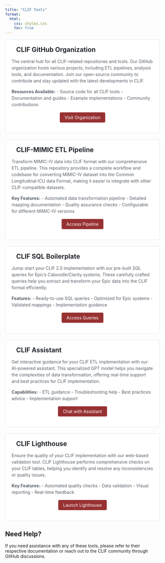 ```yaml
---
title: "CLIF Tools"
format:
  html:
    css: styles.css
    toc: true
---
```


<style>
.tool-card {
    background: #ffffff;
    border: 1px solid #e1e4e8;
    border-radius: 6px;
    padding: 20px;
    margin-bottom: 20px;
    transition: transform 0.2s ease, box-shadow 0.2s ease;
}

.tool-card:hover {
    transform: translateY(-2px);
    box-shadow: 0 4px 12px rgba(0, 0, 0, 0.1);
}

.tool-header {
    display: flex;
    align-items: center;
    margin-bottom: 15px;
}

.tool-icon {
    font-size: 24px;
    margin-right: 15px;
    color: #983232;
}

.tool-title {
    margin: 0;
    color: #24292e;
    font-size: 1.5em;
}

.tool-description {
    color: #586069;
    line-height: 1.5;
    margin-bottom: 15px;
}

.tool-link-container {
    text-align: center;
}

.tool-link {
    display: inline-block;
    padding: 8px 16px;
    background-color: #983232;
    color: white;
    text-decoration: none;
    border-radius: 4px;
    transition: background-color 0.2s ease;
}

.tool-link:hover {
    background-color: #722424;
    text-decoration: none;
    color: white;
}
</style>

<div class="tool-card">
<div class="tool-header">
<i class="tool-icon fab fa-github"></i>
<h3 class="tool-title">CLIF GitHub Organization</h3>
</div>
<div class="tool-description">
The central hub for all CLIF-related repositories and tools. Our GitHub organization hosts various projects, including ETL pipelines, analysis tools, and documentation. Join our open-source community to contribute and stay updated with the latest developments in CLIF.

**Resources Available:**
- Source code for all CLIF tools
- Documentation and guides
- Example implementations
- Community contributions
</div>
<div class="tool-link-container">
<a href="https://github.com/Common-Longitudinal-ICU-data-Format" class="tool-link" target="_blank">
<i class="fas fa-external-link-alt"></i> Visit Organization
</a>
</div>
</div>

<div class="tool-card">
<div class="tool-header">
<i class="tool-icon fas fa-database"></i>
<h3 class="tool-title">CLIF-MIMIC ETL Pipeline</h3>
</div>
<div class="tool-description">
Transform MIMIC-IV data into CLIF format with our comprehensive ETL pipeline. This repository provides a complete workflow and codebase for converting MIMIC-IV dataset into the Common Longitudinal ICU data Format, making it easier to integrate with other CLIF-compatible datasets.

**Key Features:**
- Automated data transformation pipeline
- Detailed mapping documentation
- Quality assurance checks
- Configurable for different MIMIC-IV versions
</div>
<div class="tool-link-container">
<a href="https://github.com/Common-Longitudinal-ICU-data-Format/CLIF-MIMIC" class="tool-link" target="_blank">
<i class="fas fa-external-link-alt"></i> Access Pipeline
</a>
</div>
</div>

<div class="tool-card">
<div class="tool-header">
<i class="tool-icon fas fa-code"></i>
<h3 class="tool-title">CLIF SQL Boilerplate</h3>
</div>
<div class="tool-description">
Jump-start your CLIF 2.0 implementation with our pre-built SQL queries for Epic's Caboodle/Clarity systems. These carefully crafted queries help you extract and transform your Epic data into the CLIF format efficiently.

**Features:**
- Ready-to-use SQL queries
- Optimized for Epic systems
- Validated mappings
- Implementation guidance
</div>
<div class="tool-link-container">
<a href="https://userweb.epic.com/Thread/136603/CLIF-A-Common-Longitudinal-ICU-data-Format-for-Federated-Cri/" class="tool-link" target="_blank">
<i class="fas fa-external-link-alt"></i> Access Queries
</a>
</div>
</div>

<div class="tool-card">
<div class="tool-header">
<i class="tool-icon fas fa-robot"></i>
<h3 class="tool-title">CLIF Assistant</h3>
</div>
<div class="tool-description">
Get interactive guidance for your CLIF ETL implementation with our AI-powered assistant. This specialized GPT model helps you navigate the complexities of data transformation, offering real-time support and best practices for CLIF implementation.

**Capabilities:**
- ETL guidance
- Troubleshooting help
- Best practices advice
- Implementation support
</div>
<div class="tool-link-container">
<a href="https://chatgpt.com/g/g-h1nk6d3eR-clif-assistant" class="tool-link" target="_blank">
<i class="fas fa-external-link-alt"></i> Chat with Assistant
</a>
</div>
</div>

<div class="tool-card">
<div class="tool-header">
<i class="tool-icon fas fa-lighthouse"></i>
<h3 class="tool-title">CLIF Lighthouse</h3>
</div>
<div class="tool-description">
Ensure the quality of your CLIF implementation with our web-based validation tool. CLIF Lighthouse performs comprehensive checks on your CLIF tables, helping you identify and resolve any inconsistencies or quality issues.

**Key Features:**
- Automated quality checks
- Data validation
- Visual reporting
- Real-time feedback
</div>
<div class="tool-link-container">
<a href="https://github.com/Common-Longitudinal-ICU-data-Format/CLIF-Lighthouse" class="tool-link" target="_blank">
<i class="fas fa-external-link-alt"></i> Launch Lighthouse
</a>
</div>
</div>

::: {.callout-note}
## Need Help?
If you need assistance with any of these tools, please refer to their respective documentation or reach out to the CLIF community through GitHub discussions.
:::
